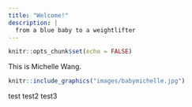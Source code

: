 ```yaml
---
title: "Welcome!"
description: |
  from a blue baby to a weightlifter
---
```


```r
knitr::opts_chunk$set(echo = FALSE)
```

This is Michelle Wang.

```r
knitr::include_graphics("images/babymichelle.jpg")
```


test
test2
test3